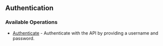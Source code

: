 

## Authentication

### Available Operations

* [Authenticate](/authentication/authenticate) - Authenticate with the API by providing a username and password.

<Authenticate />
